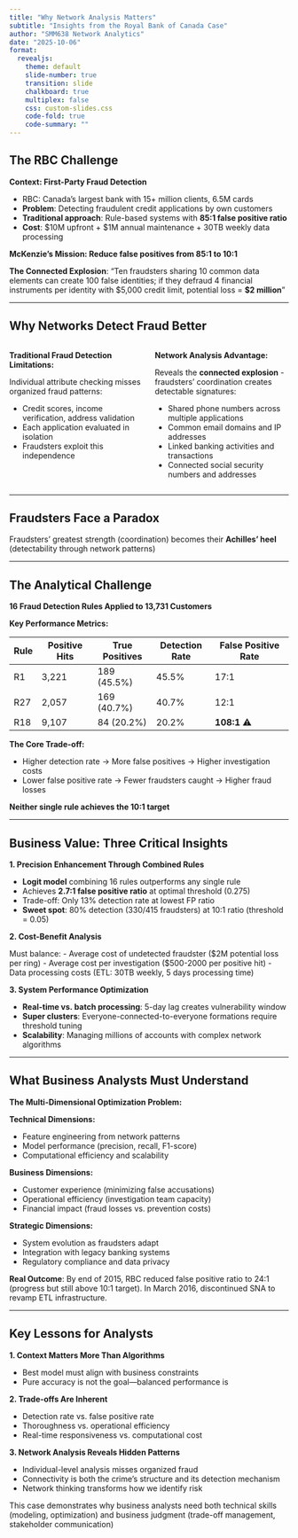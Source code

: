 ```yaml
---
title: "Why Network Analysis Matters"
subtitle: "Insights from the Royal Bank of Canada Case"
author: "SMM638 Network Analytics"
date: "2025-10-06"
format:
  revealjs:
    theme: default
    slide-number: true
    transition: slide
    chalkboard: true
    multiplex: false
    css: custom-slides.css
    code-fold: true
    code-summary: ""
---
```


## The RBC Challenge

**Context: First-Party Fraud Detection**

- RBC: Canada's largest bank with 15+ million clients, 6.5M cards
- **Problem**: Detecting fraudulent credit applications by own customers
- **Traditional approach**: Rule-based systems with **85:1 false positive ratio**
- **Cost**: $10M upfront + $1M annual maintenance + 30TB weekly data processing

**McKenzie's Mission: Reduce false positives from 85:1 to 10:1**

::: {.callout-important}
**The Connected Explosion**: "Ten fraudsters sharing 10 common data elements can create 100 false identities; if they defraud 4 financial instruments per identity with $5,000 credit limit, potential loss = **$2 million**"
:::

---

## Why Networks Detect Fraud Better

::: {.columns}

::: {.column width="50%"}
::: {.callout-important}
**Traditional Fraud Detection Limitations:**

Individual attribute checking misses organized fraud patterns:

- Credit scores, income verification, address validation
- Each application evaluated in isolation
- Fraudsters exploit this independence
:::
:::

::: {.column width="50%"}
::: {.callout-tip}
**Network Analysis Advantage:**

Reveals the **connected explosion** - fraudsters' coordination creates detectable signatures:

- Shared phone numbers across multiple applications
- Common email domains and IP addresses
- Linked banking activities and transactions
- Connected social security numbers and addresses
:::
:::

:::

---

## Fraudsters Face a Paradox

::: {.callout-note}

Fraudsters' greatest strength (coordination) becomes their **Achilles' heel** (detectability through network patterns)

:::

---

## The Analytical Challenge

**16 Fraud Detection Rules Applied to 13,731 Customers**

**Key Performance Metrics:**

| Rule | Positive Hits | True Positives | Detection Rate | False Positive Rate |
|------|---------------|----------------|----------------|---------------------|
| R1   | 3,221         | 189 (45.5%)    | 45.5%          | 17:1                |
| R27  | 2,057         | 169 (40.7%)    | 40.7%          | 12:1                |
| R18  | 9,107         | 84 (20.2%)     | 20.2%          | **108:1** ⚠️        |

::: {.callout-caution}

**The Core Trade-off:**

- Higher detection rate → More false positives → Higher investigation costs
- Lower false positive rate → Fewer fraudsters caught → Higher fraud losses

**Neither single rule achieves the 10:1 target**

:::

---

## Business Value: Three Critical Insights {.smaller}

**1. Precision Enhancement Through Combined Rules**

- **Logit model** combining 16 rules outperforms any single rule
- Achieves **2.7:1 false positive ratio** at optimal threshold (0.275)
- Trade-off: Only 13% detection rate at lowest FP ratio
- **Sweet spot**: 80% detection (330/415 fraudsters) at 10:1 ratio (threshold = 0.05)

**2. Cost-Benefit Analysis**

Must balance:
- Average cost of undetected fraudster ($2M potential loss per ring)
- Average cost per investigation ($500-2000 per positive hit)
- Data processing costs (ETL: 30TB weekly, 5 days processing time)

**3. System Performance Optimization**

- **Real-time vs. batch processing**: 5-day lag creates vulnerability window
- **Super clusters**: Everyone-connected-to-everyone formations require threshold tuning
- **Scalability**: Managing millions of accounts with complex network algorithms

---

## What Business Analysts Must Understand {.smaller}

**The Multi-Dimensional Optimization Problem:**

**Technical Dimensions:**

- Feature engineering from network patterns
- Model performance (precision, recall, F1-score)
- Computational efficiency and scalability

**Business Dimensions:**

- Customer experience (minimizing false accusations)
- Operational efficiency (investigation team capacity)
- Financial impact (fraud losses vs. prevention costs)

**Strategic Dimensions:**

- System evolution as fraudsters adapt
- Integration with legacy banking systems
- Regulatory compliance and data privacy

::: {.callout-tip}
**Real Outcome**: By end of 2015, RBC reduced false positive ratio to 24:1 (progress but still above 10:1 target). In March 2016, discontinued SNA to revamp ETL infrastructure.
:::

---

## Key Lessons for Analysts {.smaller}

**1. Context Matters More Than Algorithms**

- Best model must align with business constraints
- Pure accuracy is not the goal—balanced performance is

**2. Trade-offs Are Inherent**

- Detection rate vs. false positive rate
- Thoroughness vs. operational efficiency  
- Real-time responsiveness vs. computational cost

**3. Network Analysis Reveals Hidden Patterns**

- Individual-level analysis misses organized fraud
- Connectivity is both the crime's structure and its detection mechanism
- Network thinking transforms how we identify risk

::: {.callout-note}
This case demonstrates why business analysts need both technical skills (modeling, optimization) and business judgment (trade-off management, stakeholder communication)
:::
